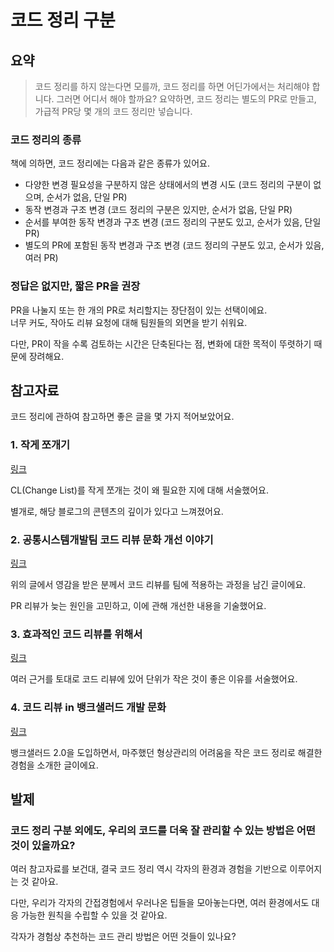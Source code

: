 # 코드 정리 구분

## 요약

> 코드 정리를 하지 않는다면 모를까, 코드 정리를 하면 어딘가에서는 처리해야 합니다. 그러면 어디서 해야 할까요?
> 요약하면, 코드 정리는 별도의 PR로 만들고, 가급적 PR당 몇 개의 코드 정리만 넣습니다.

### 코드 정리의 종류

책에 의하면, 코드 정리에는 다음과 같은 종류가 있어요.

- 다양한 변경 필요성을 구분하지 않은 상태에서의 변경 시도 (코드 정리의 구분이 없으며, 순서가 없음, 단일 PR)
- 동작 변경과 구조 변경 (코드 정리의 구분은 있지만, 순서가 없음, 단일 PR)
- 순서를 부여한 동작 변경과 구조 변경 (코드 정리의 구분도 있고, 순서가 있음, 단일 PR)
- 별도의 PR에 포함된 동작 변경과 구조 변경 (코드 정리의 구분도 있고, 순서가 있음, 여러 PR)

### 정답은 없지만, 짧은 PR을 권장

PR을 나눌지 또는 한 개의 PR로 처리할지는 장단점이 있는 선택이에요.  
너무 커도, 작아도 리뷰 요청에 대해 팀원들의 외면을 받기 쉬워요.

다만, PR이 작을 수록 검토하는 시간은 단축된다는 점, 변화에 대한 목적이 뚜렷하기 때문에 장려해요.

## 참고자료

코드 정리에 관하여 참고하면 좋은 글을 몇 가지 적어보았어요.

### 1. 작게 쪼개기

[링크](https://soojin.ro/review/small-cls)

CL(Change List)를 작게 쪼개는 것이 왜 필요한 지에 대해 서술했어요.

별개로, 해당 블로그의 콘텐츠의 깊이가 있다고 느껴졌어요.

### 2. 공통시스템개발팀 코드 리뷰 문화 개선 이야기

[링크](https://techblog.woowahan.com/7152)

위의 글에서 영감을 받은 분께서 코드 리뷰를 팀에 적용하는 과정을 남긴 글이에요.

PR 리뷰가 늦는 원인을 고민하고, 이에 관해 개선한 내용을 기술했어요.

### 3. 효과적인 코드 리뷰를 위해서

[링크](https://engineering.linecorp.com/ko/blog/effective-codereview#keep-changes-small)

여러 근거를 토대로 코드 리뷰에 있어 단위가 작은 것이 좋은 이유를 서술했어요.

### 4. 코드 리뷰 in 뱅크샐러드 개발 문화

[링크](https://blog.banksalad.com/tech/banksalad-code-review-culture/)

뱅크샐러드 2.0을 도입하면서, 마주했던 형상관리의 어려움을 작은 코드 정리로 해결한 경험을 소개한 글이에요.

## 발제

### 코드 정리 구분 외에도, 우리의 코드를 더욱 잘 관리할 수 있는 방법은 어떤 것이 있을까요?

여러 참고자료를 보건대, 결국 코드 정리 역시 각자의 환경과 경험을 기반으로 이루어지는 것 같아요.

다만, 우리가 각자의 간접경험에서 우러나온 팁들을 모아놓는다면, 여러 환경에서도 대응 가능한 원칙을 수립할 수 있을 것 같아요.

각자가 경험상 추천하는 코드 관리 방법은 어떤 것들이 있나요?
